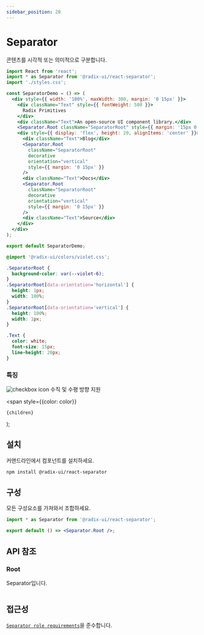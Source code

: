 ```yaml
---
sidebar_position: 20
---
```




# Separator
콘텐츠를 시각적 또는 의미적으로 구분합니다.

<Tabs>
<TabItem value="js" label="index.js">

```jsx
import React from 'react';
import * as Separator from '@radix-ui/react-separator';
import './styles.css';

const SeparatorDemo = () => (
  <div style={{ width: '100%', maxWidth: 300, margin: '0 15px' }}>
    <div className="Text" style={{ fontWeight: 500 }}>
      Radix Primitives
    </div>
    <div className="Text">An open-source UI component library.</div>
    <Separator.Root className="SeparatorRoot" style={{ margin: '15px 0' }} />
    <div style={{ display: 'flex', height: 20, alignItems: 'center' }}>
      <div className="Text">Blog</div>
      <Separator.Root
        className="SeparatorRoot"
        decorative
        orientation="vertical"
        style={{ margin: '0 15px' }}
      />
      <div className="Text">Docs</div>
      <Separator.Root
        className="SeparatorRoot"
        decorative
        orientation="vertical"
        style={{ margin: '0 15px' }}
      />
      <div className="Text">Source</div>
    </div>
  </div>
);

export default SeparatorDemo;
```
</TabItem>
<TabItem value="css" label="styles.css">

```css
@import '@radix-ui/colors/violet.css';

.SeparatorRoot {
  background-color: var(--violet-6);
}
.SeparatorRoot[data-orientation='horizontal'] {
  height: 1px;
  width: 100%;
}
.SeparatorRoot[data-orientation='vertical'] {
  height: 100%;
  width: 1px;
}

.Text {
  color: white;
  font-size: 15px;
  line-height: 20px;
}
```
</TabItem>
</Tabs>


### 특징

![checkbox icon](../../static/img/checkboxicon.png) 수직 및 수평 방향 지원

  <span
    style={{color: color}}
  >
    {children}
  </span>
);

## <Highlight color='#1C5AEC'>설치</Highlight>
커맨드라인에서 컴포넌트를 설치하세요.
```bash
npm install @radix-ui/react-separator
```

## <Highlight color='#1C5AEC'>구성</Highlight>
모든 구성요소를 가져와서 조합하세요.
```jsx
import * as Separator from '@radix-ui/react-separator';

export default () => <Separator.Root />;
```


## <Highlight color='#1C5AEC'>API 참조</Highlight>
### <Highlight color='#1C5AEC'>Root</Highlight>
Separator입니다.
```jsx
```

## <Highlight color='#1C5AEC'>접근성</Highlight>
[`Separator role requirements`](https://www.w3.org/TR/wai-aria-1.2/#separator)을 준수합니다.
